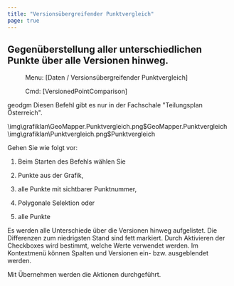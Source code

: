 ```yaml
---
title: "Versionsübergreifender Punktvergleich"
page: true
---
```

## Gegen&#252;berstellung aller unterschiedlichen Punkte &#252;ber alle Versionen hinweg.
 <Menu> Menu: [Daten / Versionsübergreifender Punktvergleich] </Menu> 
<GeoDesigner>
 <Menu> Cmd: [VersionedPointComparison] </Menu> 

 <Placeholder>geodgm</Placeholder> </GeoDesigner>
<Warning>
Diesen Befehl gibt es nur in der Fachschale &quot;Teilungsplan &#214;sterreich&quot;.
</Warning>


<GeoMapper>
<Image>\img\grafiklan\GeoMapper.Punktvergleich.png$GeoMapper.Punktvergleich</Image>
</GeoMapper>
<GeoDesigner>
<Image>\img\grafiklan\Punktvergleich.png$Punktvergleich</Image>
</GeoDesigner>


Gehen Sie wie folgt vor:

1. Beim Starten des Befehls w&#228;hlen Sie

1.  Punkte aus der Grafik,

2.  alle Punkte mit sichtbarer Punktnummer,

3.  Polygonale  Selektion oder

4.  alle Punkte






Es werden  alle Unterschiede &#252;ber die Versionen hinweg aufgelistet. Die Differenzen zum niedrigsten Stand sind fett markiert.
Durch Aktivieren der Checkboxes wird bestimmt, welche Werte verwendet werden.
Im Kontextmen&#252; k&#246;nnen Spalten und Versionen ein- bzw. ausgeblendet werden.

Mit  <Border>Übernehmen</Border>  werden die Aktionen durchgef&#252;hrt.